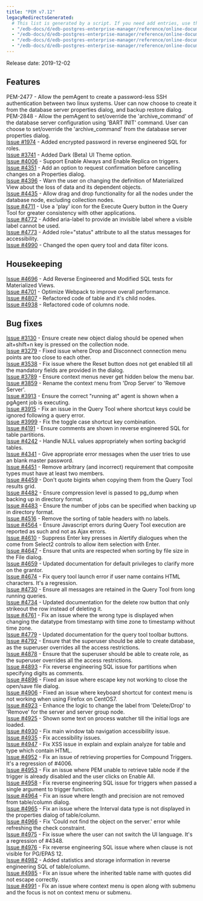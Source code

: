 ```yaml
---
title: "PEM v7.12"
legacyRedirectsGenerated:
  # This list is generated by a script. If you need add entries, use the `legacyRedirects` key.
  - "/edb-docs/d/edb-postgres-enterprise-manager/reference/online-documentation/7.12/pem_release_notes_7_12.html"
  - "/edb-docs/d/edb-postgres-enterprise-manager/reference/online-documentation/7.14/pem_release_notes_7_12.html"
  - "/edb-docs/d/edb-postgres-enterprise-manager/reference/online-documentation/7.15/pem_release_notes_7_12.html"
  - "/edb-docs/d/edb-postgres-enterprise-manager/reference/online-documentation/7.16/pem_release_notes_7_12.html"
---
```


Release date: 2019-12-02

## Features

PEM-2477 - Allow the pemAgent to create a password-less SSH authentication between two linux systems. User can now choose to create it from the database server properties dialog, and backup restore dialog.  
PEM-2848 - Allow the pemAgent to set/override the 'archive_command' of the database server configuration using 'BART INIT' command. User can choose to set/override the 'archive_command' from the database server properties dialog.  
[Issue #1974](https://redmine.postgresql.org/issues/1974) - Added encrypted password in reverse engineered SQL for roles.  
[Issue #3741](https://redmine.postgresql.org/issues/3741) - Added Dark (Beta) UI Theme option.  
[Issue #4006](https://redmine.postgresql.org/issues/4006) - Support Enable Always and Enable Replica on triggers.  
[Issue #4351](https://redmine.postgresql.org/issues/4351) - Add an option to request confirmation before cancelling changes on a Properties dialog.  
[Issue #4396](https://redmine.postgresql.org/issues/4396) - Warn the user on changing the definition of Materialized View about the loss of data and its dependent objects.  
[Issue #4435](https://redmine.postgresql.org/issues/4435) - Allow drag and drop functionality for all the nodes under the database node, excluding collection nodes.  
[Issue #4711](https://redmine.postgresql.org/issues/4711) - Use a 'play' icon for the Execute Query button in the Query Tool for greater consistency with other applications.  
[Issue #4772](https://redmine.postgresql.org/issues/4772) - Added aria-label to provide an invisible label where a visible label cannot be used.  
[Issue #4773](https://redmine.postgresql.org/issues/4773) - Added role="status" attribute to all the status messages for accessibility.  
[Issue #4990](https://redmine.postgresql.org/issues/4990) - Changed the open query tool and data filter icons.

## Housekeeping

[Issue #4696](https://redmine.postgresql.org/issues/4696) - Add Reverse Engineered and Modified SQL tests for Materialized Views.  
[Issue #4701](https://redmine.postgresql.org/issues/4701) - Optimize Webpack to improve overall performance.  
[Issue #4807](https://redmine.postgresql.org/issues/4807) - Refactored code of table and it's child nodes.  
[Issue #4938](https://redmine.postgresql.org/issues/4938) - Refactored code of columns node.

## Bug fixes

[Issue #3130](https://redmine.postgresql.org/issues/3130) - Ensure create new object dialog should be opened when alt+shift+n key is pressed on the collection node.  
[Issue #3279](https://redmine.postgresql.org/issues/3279) - Fixed issue where Drop and Disconnect connection menu points are too close to each other.  
[Issue #3538](https://redmine.postgresql.org/issues/3538) - Fix issue where the Reset button does not get enabled till all the mandatory fields are provided in the dialog.  
[Issue #3789](https://redmine.postgresql.org/issues/3789) - Ensure context menus never get hidden below the menu bar.  
[Issue #3859](https://redmine.postgresql.org/issues/3859) - Rename the context menu from 'Drop Server' to 'Remove Server'.  
[Issue #3913](https://redmine.postgresql.org/issues/3913) - Ensure the correct "running at" agent is shown when a pgAgent job is executing.  
[Issue #3915](https://redmine.postgresql.org/issues/3915) - Fix an issue in the Query Tool where shortcut keys could be ignored following a query error.  
[Issue #3999](https://redmine.postgresql.org/issues/3999) - Fix the toggle case shortcut key combination.  
[Issue #4191](https://redmine.postgresql.org/issues/4191) - Ensure comments are shown in reverse engineered SQL for table partitions.  
[Issue #4242](https://redmine.postgresql.org/issues/4242) - Handle NULL values appropriately when sorting backgrid tables.  
[Issue #4341](https://redmine.postgresql.org/issues/4341) - Give appropriate error messages when the user tries to use an blank master password.  
[Issue #4451](https://redmine.postgresql.org/issues/4451) - Remove arbitrary (and incorrect) requirement that composite types must have at least two members.  
[Issue #4459](https://redmine.postgresql.org/issues/4459) - Don't quote bigints when copying them from the Query Tool results grid.  
[Issue #4482](https://redmine.postgresql.org/issues/4482) - Ensure compression level is passed to pg_dump when backing up in directory format.  
[Issue #4483](https://redmine.postgresql.org/issues/4483) - Ensure the number of jobs can be specified when backing up in directory format.  
[Issue #4516](https://redmine.postgresql.org/issues/4516) - Remove the sorting of table headers with no labels.  
[Issue #4564](https://redmine.postgresql.org/issues/4564) - Ensure Javascript errors during Query Tool execution are reported as such and not as Ajax errors.  
[Issue #4610](https://redmine.postgresql.org/issues/4610) - Suppress Enter key presses in Alertify dialogues when the come from Select2 controls to allow item selection with Enter.  
[Issue #4647](https://redmine.postgresql.org/issues/4647) - Ensure that units are respected when sorting by file size in the File dialog.  
[Issue #4659](https://redmine.postgresql.org/issues/4659) - Updated documentation for default privileges to clarify more on the grantor.  
[Issue #4674](https://redmine.postgresql.org/issues/4674) - Fix query tool launch error if user name contains HTML characters. It's a regression.  
[Issue #4730](https://redmine.postgresql.org/issues/4730) - Ensure all messages are retained in the Query Tool from long running queries.  
[Issue #4734](https://redmine.postgresql.org/issues/4734) - Updated documentation for the delete row button that only strikeout the row instead of deleting it.  
[Issue #4761](https://redmine.postgresql.org/issues/4761) - Fix an issue where the wrong type is displayed when changing the datatype from timestamp with time zone to timestamp without time zone.  
[Issue #4779](https://redmine.postgresql.org/issues/4779) - Updated documentation for the query tool toolbar buttons.  
[Issue #4792](https://redmine.postgresql.org/issues/4792) - Ensure that the superuser should be able to create database, as the superuser overrides all the access restrictions.  
[Issue #4878](https://redmine.postgresql.org/issues/4878) - Ensure that the superuser should be able to create role, as the superuser overrides all the access restrictions.  
[Issue #4893](https://redmine.postgresql.org/issues/4893) - Fix reverse engineering SQL issue for partitions when specifying digits as comments.  
[Issue #4896](https://redmine.postgresql.org/issues/4896) - Fixed an issue where escape key not working to close the open/save file dialog.  
[Issue #4906](https://redmine.postgresql.org/issues/4906) - Fixed an issue where keyboard shortcut for context menu is not working when using Firefox on CentOS7.  
[Issue #4923](https://redmine.postgresql.org/issues/4923) - Enhance the logic to change the label from 'Delete/Drop' to 'Remove' for the server and server group node.  
[Issue #4925](https://redmine.postgresql.org/issues/4925) - Shown some text on process watcher till the initial logs are loaded.  
[Issue #4930](https://redmine.postgresql.org/issues/4930) - Fix main window tab navigation accessibility issue.  
[Issue #4935](https://redmine.postgresql.org/issues/4935) - Fix accessibility issues.  
[Issue #4947](https://redmine.postgresql.org/issues/4947) - Fix XSS issue in explain and explain analyze for table and type which contain HTML.  
[Issue #4952](https://redmine.postgresql.org/issues/4952) - Fix an issue of retrieving properties for Compound Triggers. It's a regression of #4006.  
[Issue #4953](https://redmine.postgresql.org/issues/4953) - Fix an issue where PEM unable to retrieve table node if the trigger is already disabled and the user clicks on Enable All.  
[Issue #4958](https://redmine.postgresql.org/issues/4958) - Fix reverse engineering SQL issue for triggers when passed a single argument to trigger function.  
[Issue #4964](https://redmine.postgresql.org/issues/4964) - Fix an issue where length and precision are not removed from table/column dialog.  
[Issue #4965](https://redmine.postgresql.org/issues/4965) - Fix an issue where the Interval data type is not displayed in the properties dialog of table/column.  
[Issue #4966](https://redmine.postgresql.org/issues/4966) - Fix 'Could not find the object on the server.' error while refreshing the check constraint.  
[Issue #4975](https://redmine.postgresql.org/issues/4975) - Fix issue where the user can not switch the UI language. It's a regression of #4348.  
[Issue #4976](https://redmine.postgresql.org/issues/4976) - Fix reverse engineering SQL issue where when clause is not visible for PG/EPAS 12.  
[Issue #4982](https://redmine.postgresql.org/issues/4982) - Added statistics and storage information in reverse engineering SQL of table/column.  
[Issue #4985](https://redmine.postgresql.org/issues/4985) - Fix an issue where the inherited table name with quotes did not escape correctly.  
[Issue #4991](https://redmine.postgresql.org/issues/4991) - Fix an issue where context menu is open along with submenu and the focus is not on context menu or submenu.
